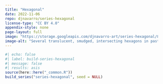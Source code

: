 ```yaml
---
title: "Hexagonal"
date: 2022-11-06
repo: djnavarro/series-hexagonal
license-type: "CC BY 4.0"
appendix-style: none
page-layout: full
image: "https://storage.googleapis.com/djnavarro-art/series-hexagonal/800/smudged-hexagon_010_1749.png"
image-alt: "Several translucent, smudged, intersecting hexagons in pastel colours that look as if they are emerging from clouds"
---
```

   
::: {.grid}
  
```r
#| echo: false
#| label: build-series-hexagonal
#| message: false
#| results: asis
source(here::here("_common.R"))
build_series("series-hexagonal", seed = NULL)
```
   
:::
   
